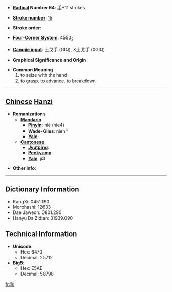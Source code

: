 * '''[[Wiktionary:Chinese radical index| Radical]] Number 64''': [[Wiktionary:Chinese radical index 手|手]]+11 strokes

* '''[[Wiktionary:Chinese total strokes index|Stroke number]]''': [[Wiktionary:Chinese total strokes index 15|15]]

* '''Stroke order''': 

* '''[[Wiktionary:Chinese four corner index|Four-Corner System]]''': 4550<sub>2</sub>

* '''[[Wiktionary:Chinese Cangjie index|Cangjie input]]''': 土戈手 (GIQ), X土戈手 (XGIQ)

* '''Graphical Significance and Origin''': 

* '''Common Meaning'''
*#to seize with the hand
*# to grasp. to advance. to breakdown


----

== [[Chinese]] [[Hanzi]] ==

* '''Romanizations'''
** '''[[Mandarin]]'''
*** '''[[Pinyin]]''': niè (nie4)
*** '''[[Wade-Giles]]''': nieh<sup>4</sup>
*** '''[[Yale]]''': 
** '''[[Cantonese]]'''
*** '''[[Jyutping]]''':
*** '''[[Penkyamp]]''': 
*** '''[[Yale]]''': ji3

* '''Other info''': 

----

== Dictionary Information ==

* KangXi: 0451.190
* Morohashi: 12633
* Dae Jaweon: 0801.290
* Hanyu Da Zidian: 31939.090

== Technical Information ==

* '''Unicode''':
** Hex: 6470
** Decimal: 25712
* '''Big5''':
** Hex: E5AE
** Decimal: 58798

[[fr:摰]]